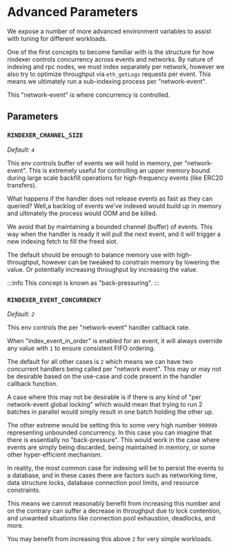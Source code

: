 # Advanced Parameters

We expose a number of more advanced environment variables to assist with tuning for different workloads.

One of the first concepts to become familiar with is the structure for how rindexer controls concurrency
across events and networks. By nature of indexing and rpc nodes, we must index separately per network, however
we also try to optimize throughput via `eth_getLogs` requests per event. This means we ultimately run a sub-indexing
process per "network-event".

This "network-event" is where concurrency is controlled.

## Parameters

### `RINDEXER_CHANNEL_SIZE`

_Default: `4`_

This env controls buffer of events we will hold in memory, per "network-event". This is extremely useful for
controlling an upper memory bound during large scale backfill operations for high-frequency events (like ERC20 transfers).

What happens if the handler does not release events as fast as they can queried? Well,a backlog of events we've indexed
would build up in memory and ultimately the process would OOM and be killed.

We avoid that by maintaining a bounded channel (buffer) of events. This way when the handler is ready it will pull the
next event, and it will trigger a new indexing fetch to fill the freed slot.

The default should be enough to balance memory use with high-throughput, however can be tweaked to constrain memory by
lowering the value. Or potentially increasing throughput by increasing the value.

:::info
This concept is known as "back-pressuring".
:::


### `RINDEXER_EVENT_CONCURRENCY`

_Default: `2`_

This env controls the per "network-event" handler callback rate.

When "index_event_in_order" is enabled for an event, it will always override any value with `1` to ensure consistent
FIFO ordering.

The default for all other cases is `2` which means we can have two concurrent handlers being called per "network event".
This may or may not be desirable based on the use-case and code present in the handler callback function.

A case where this may not be desirable is if there is any kind of "per network-event global locking" which would mean that
trying to run 2 batches in parallel would simply result in one batch holding the other up.

The other extreme would be setting this to some very high number `999999` representing unbounded concurrency. In this case
you can imagine that there is essentially no "back-pressure". This would work in the case where events are simply being
discarded, being maintained in memory, or some other hyper-efficient mechanism.

In reality, the most common case for indexing will be to persist the events to a database, and in these cases there are
factors such as networking time, data structure locks, database connection pool limits, and resource constraints.

This means we cannot reasonably benefit from increasing this number and on the contrary can suffer a decrease in throughput
due to lock contention, and unwanted situations like connection pool exhaustion, deadlocks, and more.

You may benefit from increasing this above `2` for very simple workloads.